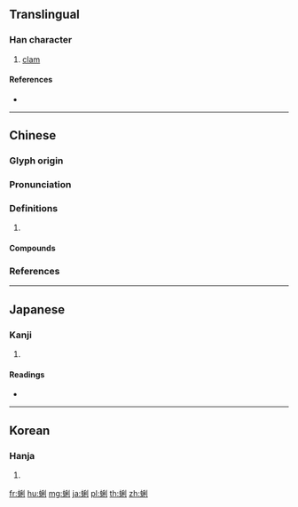 {{character info/new}}
==Translingual==

===Han character===
{{Han char|rn=142|rad=虫|as=07|sn=13|four=52100|canj=LIHDN}}

# [[clam]]

====References====
* {{Han ref|kx=1084.240|dkj=33106|dj=1552.080|hdz=42856.080|uh=870A|ud=34570|bh=B8C4|bd=47300}}

----

==Chinese==
{{zh-forms}}

===Glyph origin===
{{Han etym}}

===Pronunciation===
{{zh-pron
|m=lí
|c=lei6,lei4
|mc=y
|oc=y
|cat=
}}

===Definitions===
{{zh-hanzi}}

# {{rfdef|zh}}

====Compounds====
{{zh-der|蛤蜊}}

===References===

----

==Japanese==

===Kanji===
{{ja-kanji|grade=|rs=虫07}}

# {{defn|lang=ja|sort=虫07}}

====Readings====
* {{ja-readings|on=[[り]] (ri)|kun=[[あさり]] (asari)|nanori=}}

----

==Korean==

===Hanja===
{{ko-hanja|hangeul=[[리]]>[[이]]|eumhun=|rv=ri>i|mr=ri>i|y=li>i}}

# {{defn|lang=ko|sort=虫07}}

[[fr:蜊]]
[[hu:蜊]]
[[mg:蜊]]
[[ja:蜊]]
[[pl:蜊]]
[[th:蜊]]
[[zh:蜊]]